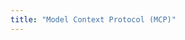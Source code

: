 ```yaml
---
title: "Model Context Protocol (MCP)"
---
```


<Card title="Model Context Protocol (MCP)" icon="usb" horizontal />

<CardGroup cols={2}>
  <Card 
    title="MCP Overview" 
    icon="plug" 
    href="overview" 
  />
  <Card 
    title="Using MCP with OWL" 
    icon="plug-circle-plus" 
    href="using_mcp_with_owl" 
  />
   <Card 
    title="MCP with CAMEL" 
    icon="rocket" 
    href="MCP_with_CAMEL" 
  />
</CardGroup>
